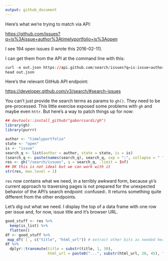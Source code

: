 ```yaml
---
output: github_document
---
```


Here's what we're trying to match via API:

<https://github.com/issues?q=is%3Aissue+author%3Atimelyportfolio+is%3Aopen>

I see 194 open issues (I wrote this 2016-02-11).

I can get them from the API at the command line with this:

```r
curl -o out.json https://api.github.com/search/issues?q=is:issue+author:timelyportfolio+is:open
head out.json
```

Here's the relevant GitHub API endpoint:

<https://developer.github.com/v3/search/#search-issues>

You can't just provide the search terms as params to `gh()`. They need to be pre-processed. This little exercise exposed some problems with `gh` and maybe even `httr`. But here's a way to patch things up for now:

```r
## devtools::install_github("gaborcsardi/gh")
library(gh)
library(purrr)

author <- "timelyportfolio"
state <- "open"
is <- "issue"
search_q <- list(author = author, state = state, is = is)
(search_q <- paste(names(search_q), search_q, sep = ":", collapse = " "))
res <- gh("/search/issues", q = search_q, .limit = Inf) 
## OK this is not ideal but we can work with it
str(res, max.level = 1)
```

`res` now contains what we need, in a terribly awkward form, because `gh`'s current approach to traversing pages is not prepared for the unexpected behavior of the API's search endpoint :confused:. It returns something quite different from the other endpoints.

Let's dig out what we need. I display the top of a data frame with one row per issue and, for now, issue title and it's browser URL.

```r
good_stuff <- res %>% 
  keep(is_list) %>% 
  flatten()
df <- good_stuff %>%
 map_df(`[`, c("title", "html_url")) # extract other bits as needed here!
df %>%
  dplyr::transmute(title = substr(title, 1, 30),
                   html_url = paste0("...", substr(html_url, 20, 45), "..."))
```
